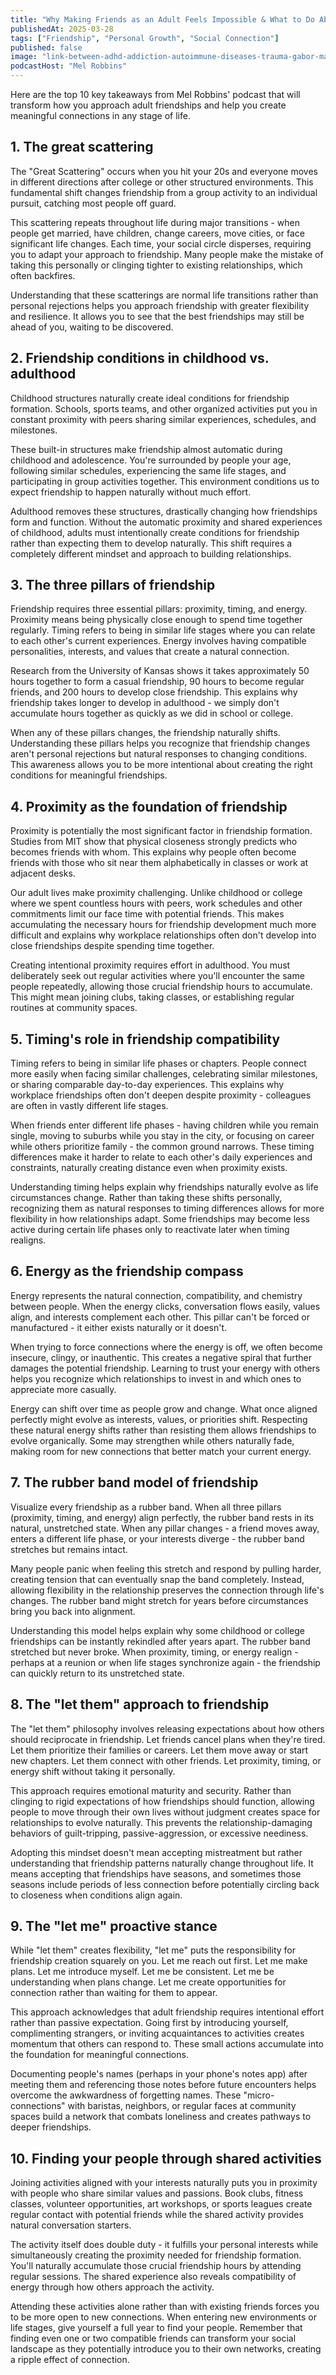 ```yaml
---
title: "Why Making Friends as an Adult Feels Impossible & What to Do About It"
publishedAt: 2025-03-28
tags: ["Friendship", "Personal Growth", "Social Connection"]
published: false
image: "link-between-adhd-addiction-autoimmune-diseases-trauma-gabor-mate.jpg"
podcastHost: "Mel Robbins"
---
```



<PodcastSummaryPageLayout frontmatter={frontmatter}>

Here are the top 10 key takeaways from Mel Robbins' podcast that will transform how you approach adult friendships and help you create meaningful connections in any stage of life.

## 1. The great scattering

The "Great Scattering" occurs when you hit your 20s and everyone moves in different directions after college or other structured environments. This fundamental shift changes friendship from a group activity to an individual pursuit, catching most people off guard.

This scattering repeats throughout life during major transitions - when people get married, have children, change careers, move cities, or face significant life changes. Each time, your social circle disperses, requiring you to adapt your approach to friendship. Many people make the mistake of taking this personally or clinging tighter to existing relationships, which often backfires.

Understanding that these scatterings are normal life transitions rather than personal rejections helps you approach friendship with greater flexibility and resilience. It allows you to see that the best friendships may still be ahead of you, waiting to be discovered.

## 2. Friendship conditions in childhood vs. adulthood

Childhood structures naturally create ideal conditions for friendship formation. Schools, sports teams, and other organized activities put you in constant proximity with peers sharing similar experiences, schedules, and milestones.

These built-in structures make friendship almost automatic during childhood and adolescence. You're surrounded by people your age, following similar schedules, experiencing the same life stages, and participating in group activities together. This environment conditions us to expect friendship to happen naturally without much effort.

Adulthood removes these structures, drastically changing how friendships form and function. Without the automatic proximity and shared experiences of childhood, adults must intentionally create conditions for friendship rather than expecting them to develop naturally. This shift requires a completely different mindset and approach to building relationships.

## 3. The three pillars of friendship

Friendship requires three essential pillars: proximity, timing, and energy. Proximity means being physically close enough to spend time together regularly. Timing refers to being in similar life stages where you can relate to each other's current experiences. Energy involves having compatible personalities, interests, and values that create a natural connection.

Research from the University of Kansas shows it takes approximately 50 hours together to form a casual friendship, 90 hours to become regular friends, and 200 hours to develop close friendship. This explains why friendship takes longer to develop in adulthood - we simply don't accumulate hours together as quickly as we did in school or college.

When any of these pillars changes, the friendship naturally shifts. Understanding these pillars helps you recognize that friendship changes aren't personal rejections but natural responses to changing conditions. This awareness allows you to be more intentional about creating the right conditions for meaningful friendships.

## 4. Proximity as the foundation of friendship

Proximity is potentially the most significant factor in friendship formation. Studies from MIT show that physical closeness strongly predicts who becomes friends with whom. This explains why people often become friends with those who sit near them alphabetically in classes or work at adjacent desks.

Our adult lives make proximity challenging. Unlike childhood or college where we spent countless hours with peers, work schedules and other commitments limit our face time with potential friends. This makes accumulating the necessary hours for friendship development much more difficult and explains why workplace relationships often don't develop into close friendships despite spending time together.

Creating intentional proximity requires effort in adulthood. You must deliberately seek out regular activities where you'll encounter the same people repeatedly, allowing those crucial friendship hours to accumulate. This might mean joining clubs, taking classes, or establishing regular routines at community spaces.

## 5. Timing's role in friendship compatibility

Timing refers to being in similar life phases or chapters. People connect more easily when facing similar challenges, celebrating similar milestones, or sharing comparable day-to-day experiences. This explains why workplace friendships often don't deepen despite proximity - colleagues are often in vastly different life stages.

When friends enter different life phases - having children while you remain single, moving to suburbs while you stay in the city, or focusing on career while others prioritize family - the common ground narrows. These timing differences make it harder to relate to each other's daily experiences and constraints, naturally creating distance even when proximity exists.

Understanding timing helps explain why friendships naturally evolve as life circumstances change. Rather than taking these shifts personally, recognizing them as natural responses to timing differences allows for more flexibility in how relationships adapt. Some friendships may become less active during certain life phases only to reactivate later when timing realigns.

## 6. Energy as the friendship compass

Energy represents the natural connection, compatibility, and chemistry between people. When the energy clicks, conversation flows easily, values align, and interests complement each other. This pillar can't be forced or manufactured - it either exists naturally or it doesn't.

When trying to force connections where the energy is off, we often become insecure, clingy, or inauthentic. This creates a negative spiral that further damages the potential friendship. Learning to trust your energy with others helps you recognize which relationships to invest in and which ones to appreciate more casually.

Energy can shift over time as people grow and change. What once aligned perfectly might evolve as interests, values, or priorities shift. Respecting these natural energy shifts rather than resisting them allows friendships to evolve organically. Some may strengthen while others naturally fade, making room for new connections that better match your current energy.

## 7. The rubber band model of friendship

Visualize every friendship as a rubber band. When all three pillars (proximity, timing, and energy) align perfectly, the rubber band rests in its natural, unstretched state. When any pillar changes - a friend moves away, enters a different life phase, or your interests diverge - the rubber band stretches but remains intact.

Many people panic when feeling this stretch and respond by pulling harder, creating tension that can eventually snap the band completely. Instead, allowing flexibility in the relationship preserves the connection through life's changes. The rubber band might stretch for years before circumstances bring you back into alignment.

Understanding this model helps explain why some childhood or college friendships can be instantly rekindled after years apart. The rubber band stretched but never broke. When proximity, timing, or energy realign - perhaps at a reunion or when life stages synchronize again - the friendship can quickly return to its unstretched state.

## 8. The "let them" approach to friendship

The "let them" philosophy involves releasing expectations about how others should reciprocate in friendship. Let friends cancel plans when they're tired. Let them prioritize their families or careers. Let them move away or start new chapters. Let them connect with other friends. Let proximity, timing, or energy shift without taking it personally.

This approach requires emotional maturity and security. Rather than clinging to rigid expectations of how friendships should function, allowing people to move through their own lives without judgment creates space for relationships to evolve naturally. This prevents the relationship-damaging behaviors of guilt-tripping, passive-aggression, or excessive neediness.

Adopting this mindset doesn't mean accepting mistreatment but rather understanding that friendship patterns naturally change throughout life. It means accepting that friendships have seasons, and sometimes those seasons include periods of less connection before potentially circling back to closeness when conditions align again.

## 9. The "let me" proactive stance

While "let them" creates flexibility, "let me" puts the responsibility for friendship creation squarely on you. Let me reach out first. Let me make plans. Let me introduce myself. Let me be consistent. Let me be understanding when plans change. Let me create opportunities for connection rather than waiting for them to appear.

This approach acknowledges that adult friendship requires intentional effort rather than passive expectation. Going first by introducing yourself, complimenting strangers, or inviting acquaintances to activities creates momentum that others can respond to. These small actions accumulate into the foundation for meaningful connections.

Documenting people's names (perhaps in your phone's notes app) after meeting them and referencing those notes before future encounters helps overcome the awkwardness of forgetting names. These "micro-connections" with baristas, neighbors, or regular faces at community spaces build a network that combats loneliness and creates pathways to deeper friendships.

## 10. Finding your people through shared activities

Joining activities aligned with your interests naturally puts you in proximity with people who share similar values and passions. Book clubs, fitness classes, volunteer opportunities, art workshops, or sports leagues create regular contact with potential friends while the shared activity provides natural conversation starters.

The activity itself does double duty - it fulfills your personal interests while simultaneously creating the proximity needed for friendship formation. You'll naturally accumulate those crucial friendship hours by attending regular sessions. The shared experience also reveals compatibility of energy through how others approach the activity.

Attending these activities alone rather than with existing friends forces you to be more open to new connections. When entering new environments or life stages, give yourself a full year to find your people. Remember that finding even one or two compatible friends can transform your social landscape as they potentially introduce you to their own networks, creating a ripple effect of connection.

</PodcastSummaryPageLayout>
